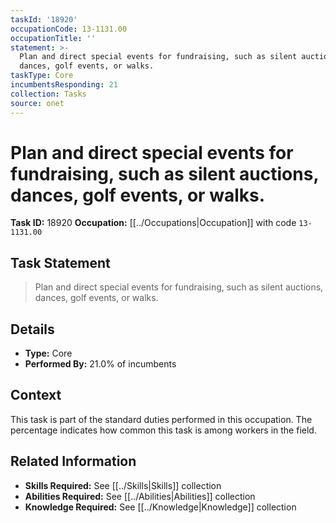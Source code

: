 ```yaml
---
taskId: '18920'
occupationCode: 13-1131.00
occupationTitle: ''
statement: >-
  Plan and direct special events for fundraising, such as silent auctions,
  dances, golf events, or walks.
taskType: Core
incumbentsResponding: 21
collection: Tasks
source: onet
---
```

# Plan and direct special events for fundraising, such as silent auctions, dances, golf events, or walks.

**Task ID:** 18920
**Occupation:** [[../Occupations|Occupation]] with code `13-1131.00`

## Task Statement

> Plan and direct special events for fundraising, such as silent auctions, dances, golf events, or walks.

## Details

- **Type:** Core
- **Performed By:** 21.0% of incumbents

## Context

This task is part of the standard duties performed in this occupation. The percentage indicates how common this task is among workers in the field.

## Related Information

- **Skills Required:** See [[../Skills|Skills]] collection
- **Abilities Required:** See [[../Abilities|Abilities]] collection
- **Knowledge Required:** See [[../Knowledge|Knowledge]] collection
